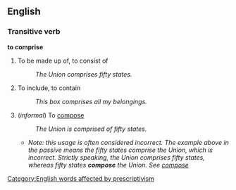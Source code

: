 ==English==

===Transitive verb===

'''to comprise'''

#To be made up of, to consist of
#:''The Union comprises fifty states.''
#To include, to contain
#:''This box comprises all my belongings.''
#(''informal'') To [[compose]]
#:''The Union is comprised of fifty states.''
#*''Note: this usage is often considered incorrect. The example above in the passive means the fifty states comprise the Union, which is incorrect. Strictly speaking, the Union comprises fifty states, whereas fifty states '''compose''' the Union. See [[compose]]''

[[Category:English words affected by prescriptivism]]